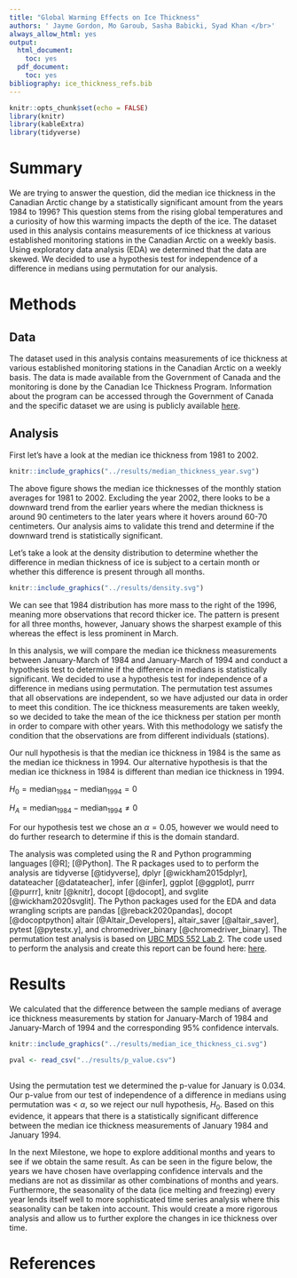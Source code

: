 ```yaml
---
title: "Global Warming Effects on Ice Thickness"
authors: ' Jayme Gordon, Mo Garoub, Sasha Babicki, Syad Khan </br>'
always_allow_html: yes
output:
  html_document:
    toc: yes
  pdf_document:
    toc: yes
bibliography: ice_thickness_refs.bib
---
```


```r
knitr::opts_chunk$set(echo = FALSE)
library(knitr)
library(kableExtra)
library(tidyverse)
```

# Summary

We are trying to answer the question, did the median ice thickness in the Canadian Arctic change by a statistically significant amount from the years 1984 to 1996? This question stems from the rising global temperatures and a curiosity of how this warming impacts the depth of the ice. The dataset used in this analysis contains measurements of ice thickness at various established monitoring stations in the Canadian Arctic on a weekly basis. Using exploratory data analysis (EDA) we determined that the data are skewed. We decided to use a hypothesis test for independence of a difference in medians using permutation for our analysis.

# Methods

## Data

The dataset used in this analysis contains measurements of ice thickness at various established monitoring stations in the Canadian Arctic on a weekly basis. The data is made available from the Government of Canada and the monitoring is done by the Canadian Ice Thickness Program. Information about the program can be accessed through the Government of Canada and the specific dataset we are using is publicly available [here](https://www.canada.ca/content/dam/eccc/migration/main/data/ice/products/ice-thickness-program-collection/ice-thickness-program-collection-1947-2002/original_program_data_20030304.xls).

## Analysis

First let's have a look at the median ice thickness from 1981 to 2002.

```r
knitr::include_graphics("../results/median_thickness_year.svg")
```

The above figure shows the median ice thicknesses of the monthly station averages for 1981 to 2002. Excluding the year 2002, there looks to be a downward trend from the earlier years where the median thickness is around 90 centimeters to the later years where it hovers around 60-70 centimeters. Our analysis aims to validate this trend and determine if the downward trend is statistically significant.

Let's take a look at the density distribution to determine whether the difference in median thickness of ice is subject to a certain month or whether this difference is present through all months.

```r
knitr::include_graphics("../results/density.svg")
```

We can see that 1984 distribution has more mass to the right of the 1996, meaning more observations that record thicker ice. The pattern is present for all three months, however, January shows the sharpest example of this whereas the effect is less prominent in March.

In this analysis, we will compare the median ice thickness measurements between January-March of 1984 and January-March of 1994 and conduct a hypothesis test to determine if the difference in medians is statistically significant. We decided to use a hypothesis test for independence of a difference in medians using permutation. The permutation test assumes that all observations are independent, so we have adjusted our data in order to meet this condition. The ice thickness measurements are taken weekly, so we decided to take the mean of the ice thickness per station per month in order to compare with other years. With this methodology we satisfy the condition that the observations are from different individuals (stations).

Our null hypothesis is that the median ice thickness in 1984 is the same as the median ice thickness in 1994. Our alternative hypothesis is that the median ice thickness in 1984 is different than median ice thickness in 1994.

$H_0 = \text{median}_{1984} - \text{median}_{1994} = 0$

$H_A = \text{median}_{1984} - \text{median}_{1994} \neq 0$

For our hypothesis test we chose an $\alpha = 0.05$, however we would need to do further research to determine if this is the domain standard.

The analysis was completed using the R and Python programming languages [@R]; [@Python]. The R packages used to to perform the analysis are tidyverse [@tidyverse], dplyr [@wickham2015dplyr], datateacher [@datateacher], infer [@infer], ggplot [@ggplot], purrr [@purrr], knitr [@knitr], docopt [@docopt], and svglite [@wickham2020svglit]. The Python packages used for the EDA and data wrangling scripts are pandas [@reback2020pandas], docopt [@docoptpython] altair [@Altair_Developers], altair\_saver [@altair_saver], pytest [@pytestx.y], and chromedriver\_binary [@chromedriver_binary]. The permutation test analysis is based on [UBC MDS 552 Lab 2](https://github.ubc.ca/MDS-2020-21/DSCI_552_stat-inf-1_students/blob/master/solutions/lab2/lab2.Rmd). The code used to perform the analysis and create this report can be found here: [here](https://github.com/UBC-MDS/global_warming_effects_on_ice_thickness).

# Results

We calculated that the difference between the sample medians of average ice thickness measurements by station for January-March of 1984 and January-March of 1994 and the corresponding 95% confidence intervals.

```r
knitr::include_graphics("../results/median_ice_thickness_ci.svg")

```

```r

pval <- read_csv("../results/p_value.csv")
        
```

Using the permutation test we determined the p-value for January is 0.034. Our p-value from our test of independence of a difference in medians using permutation was \< $\alpha$, so we reject our null hypothesis, $H_0$. Based on this evidence, it appears that there is a statistically significant difference between the median ice thickness measurements of January 1984 and January 1994.

In the next Milestone, we hope to explore additional months and years to see if we obtain the same result. As can be seen in the figure below, the years we have chosen have overlapping confidence intervals and the medians are not as dissimilar as other combinations of months and years. Furthermore, the seasonality of the data (ice melting and freezing) every year lends itself well to more sophisticated time series analysis where this seasonality can be taken into account. This would create a more rigorous analysis and allow us to further explore the changes in ice thickness over time.

# References
